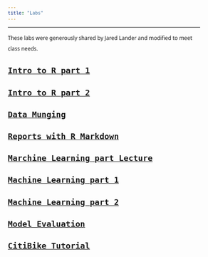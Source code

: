 ```yaml
---
title: "Labs"
---
```

<style>
@import url('https://fonts.googleapis.com/css?family=Noto+Sans|VT323');

body{
  font-family: 'Noto Sans', sans-serif;
  font-size: 12px;
  line-height: 24px;
}

h1,h2,h3,h4 {
  font-family: 'VT323', monospace;
}
#navbar {
  font-family: 'VT323', monospace;
  font-size: 18px;
}
.container { width: 1000px; }


g-table-intro h4 {
  text-indent: 0px;
}
</style>
--------

These labs were generously shared by Jared Lander and modified to meet class needs.

## [Intro to R part 1](Labs/lab1.html)
## [Intro to R part 2](Labs/lab1_2.html)
## [Data Munging](Labs/lab2.html)
## [Reports with R Markdown](Labs/lab3.html)
## [Marchine Learning part Lecture](Labs/lab4Lect.html)
## [Machine Learning part 1](Labs/lab4.html)
## [Machine Learning part 2](Labs/lab5.html)
## [Model Evaluation](Labs/lab6.html)
## [CitiBike Tutorial](Labs/Lab7.html)


